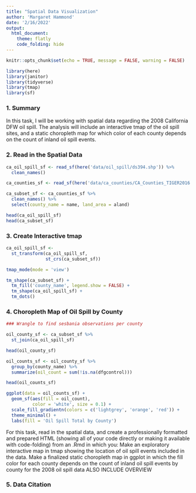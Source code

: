 ```yaml
---
title: "Spatial Data Visualization"
author: 'Margaret Hammond'
date: '2/16/2022'
output: 
  html_document:
    theme: flatly
    code_folding: hide
---
```


```r
knitr::opts_chunk$set(echo = TRUE, message = FALSE, warning = FALSE)

library(here)
library(janitor)
library(tidyverse)
library(tmap)
library(sf)

```

### 1. Summary

In this task, I will be working with spatial data regarding the 2008 California DFW oil spill. The analysis will include an interactive tmap of the oil spill sites, and a static choropleth map for which color of each county depends on the count of inland oil spill events. 

### 2. Read in the Spatial Data

```r
ca_oil_spill_sf <- read_sf(here('data/oil_spill/ds394.shp')) %>% 
  clean_names()

ca_counties_sf <- read_sf(here('data/ca_counties/CA_Counties_TIGER2016.shp')) 

ca_subset_sf <- ca_counties_sf %>% 
  clean_names() %>% 
  select(county_name = name, land_area = aland)

head(ca_oil_spill_sf)
head(ca_subset_sf)
```


### 3. Create Interactive tmap
```r

ca_oil_spill_sf <-
  st_transform(ca_oil_spill_sf,
               st_crs(ca_subset_sf))

tmap_mode(mode = 'view')

tm_shape(ca_subset_sf) +
  tm_fill('county_name', legend.show = FALSE) +
  tm_shape(ca_oil_spill_sf) +
  tm_dots() 


```


### 4. Choropleth Map of Oil Spill by County

```r
### Wrangle to find sesbania observations per county

oil_county_sf <- ca_subset_sf %>% 
  st_join(ca_oil_spill_sf)

head(oil_county_sf)

oil_counts_sf <- oil_county_sf %>% 
  group_by(county_name) %>% 
  summarize(oil_count = sum(!is.na(dfgcontrol)))

head(oil_counts_sf)

ggplot(data = oil_counts_sf) +
  geom_sf(aes(fill = oil_count),
          color = 'white', size = 0.1) +
  scale_fill_gradientn(colors = c('lightgrey', 'orange', 'red')) +
  theme_minimal() +
  labs(fill = 'Oil Spill Total by County')

```


For this task, read in the spatial data, and create a professionally formatted and prepared HTML (showing all of your code directly or making it available with code-folding) from an .Rmd in which you: 
Make an exploratory interactive map in tmap showing the location of oil spill events included in the data.
Make a finalized static choropleth map in ggplot in which the fill color for each county depends on the count of inland oil spill events by county for the 2008 oil spill data
ALSO INCLUDE OVERVIEW

### 5. Data Citation


